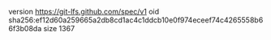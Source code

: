 version https://git-lfs.github.com/spec/v1
oid sha256:ef12d60a259665a2db8cd1ac4c1ddcb10e0f974eceef74c4265558b66f3b08da
size 1367
